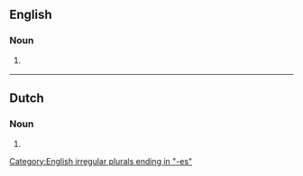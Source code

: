 ==English==

===Noun===
{{head|en|noun form}}

# {{lb|en|medicine}} {{plural of|shigellosis|lang=en}}

[[Category:English irregular plurals ending in "-es"]]

----

==Dutch==

===Noun===
{{head|nl|noun plural form}}

# {{nl-noun form of|pl|shigellose}}